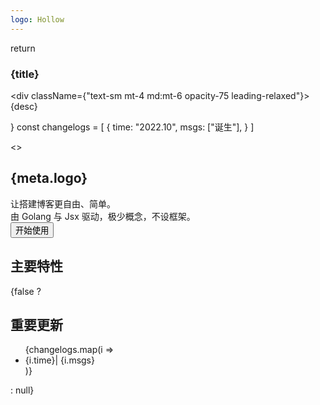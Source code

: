 ```yaml
---
logo: Hollow
---
```


  return <div className="bg-neutral rounded-md border border-base-100 p-8 md:p-12 shadow-md">
    <h3 className="font-bold text-xl">{title}</h3>
    <div className={"text-sm mt-4 md:mt-6 opacity-75 leading-relaxed"}>{desc}</div>
  </div>
}
const changelogs = [
  {
    time: "2022.10",
    msgs: ["诞生"],
  }
]

<>
  <div className="space-y-16 md:space-y-28">
    <section className="mt-8">
      <div className="flex flex-col md:flex-row  items-center">
        <div className="flex-1">
          <h1 className="text-5xl font-bold" id="">
            {meta.logo}
          </h1>
          <div className="text-5xl font-bold pt-8">
            让搭建博客更自由、简单。
          </div>
          <div className="text-2xl font-bold pt-8 opacity-75">
            由 Golang 与 Jsx 驱动，极少概念，不设框架。
          </div>
          <div className="font-bold pt-8">
            <a href={"/docs"}>
              <button className="btn btn-primary shadow-lg shadow-primary/50">开始使用</button>
            </a>
          </div>
        </div>
        <div className="flex-1 hidden md:flex items-center justify-center">
          <div
            className="flex items-center justify-center aspect-square rounded-full   shadow shadow-primary/50 w-3/5">
            <div className="aspect-square rounded-full   shadow shadow-primary/50  w-3/4"></div>
          </div>
        </div>
      </div>
    </section>
    <section>
      <h2 className="text-center text-5xl font-bold pb-12 md:pb-24">
        主要特性
      </h2>
      <div className="grid grid-cols-1 md:grid-cols-2 gap-6 md:px-12">
        <IntroBox title={"使用 Golang 语言构建"} desc={"使用你最喜欢的后端语言，安装、部署、生成网站都极快。"}></IntroBox>
        <IntroBox title={"使用 JSX/TSX 驱动"} desc={"享受现代的前端语言，却感受不到编译时间"}></IntroBox>
        <IntroBox title={"使用 Markdown 语言创作你的内容，同时支持 Mdx"}
                  desc={"Mdx 同样也是一个伟大的发明，Hollow 支持它！"}></IntroBox>
        <IntroBox title={"极少的概念，不设框架"} desc={"开发主题就像开发任何的程序一样自由"}></IntroBox>
        <IntroBox title={"一键更换主题，无需下载"}
                  desc={"你只需要指定 Git 仓库 Url，如 https://github.com/zbysir/hollow-theme/hollow，Hollow 会自动下载并应用主题"}></IntroBox>
      </div>
    </section>
    {false ? <section>
      <h2 className="text-center text-5xl font-bold pb-12 md:pb-24">
        重要更新
      </h2>
      <div>
        <ul>
          {changelogs.map(i =>
            <li>
              {i.time}| {i.msgs}
            </li>
          )}
        </ul>
      </div>
    </section> : null}
  </div>
</>

